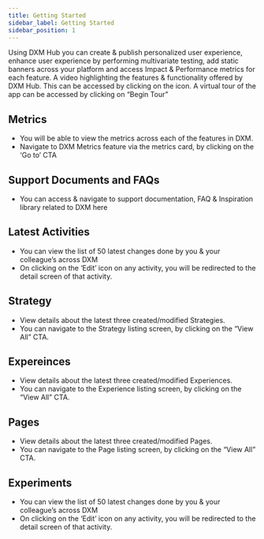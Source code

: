```yaml
---
title: Getting Started
sidebar_label: Getting Started
sidebar_position: 1
---
```




<head>
  <title></title>
  <meta
    name="description"
    content=""
  />
</head>

Using DXM Hub you can create & publish personalized user experience, enhance user experience by performing multivariate testing, add static banners across your platform and access Impact & Performance metrics for each feature.
A video highlighting the features & functionality offered by DXM Hub. This can be accessed by                    clicking on the icon. 
A virtual tour of the app can be accessed by clicking on “Begin Tour”


## Metrics 

* You will be able to view the metrics across each of the features in DXM.
* Navigate to DXM Metrics feature via the metrics card, by clicking on the ‘Go to’ CTA

 


## Support Documents and FAQs

* You can access & navigate to support documentation, FAQ & Inspiration library related to DXM here

## Latest Activities

* You can view the list of 50 latest changes done by you & your colleague’s across DXM
* On clicking on the ‘Edit’ icon on any activity, you will be redirected to the detail screen of that activity.


## Strategy 

* View details about the latest three created/modified Strategies.
* You can navigate to the Strategy listing screen, by clicking on the “View All” CTA.

## Expereinces

* View details about the latest three created/modified Experiences.
* You can navigate to the Experience listing screen, by clicking on the “View All” CTA.

## Pages

* View details about the latest three created/modified Pages.
* You can navigate to the Page listing screen, by clicking on the “View All” CTA.

## Experiments

* You can view the list of 50 latest changes done by you & your colleague’s across DXM
* On clicking on the ‘Edit’ icon on any activity, you will be redirected to the detail screen of that activity.